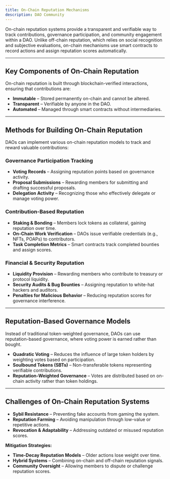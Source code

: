 ```yaml
---
title: On-Chain Reputation Mechanisms
description: DAO Community
---
```


On-chain reputation systems provide a transparent and verifiable way to track contributions, governance participation, and community engagement within a DAO. Unlike off-chain reputation, which relies on social recognition and subjective evaluations, on-chain mechanisms use smart contracts to record actions and assign reputation scores automatically.

---

## **Key Components of On-Chain Reputation**  

On-chain reputation is built through blockchain-verified interactions, ensuring that contributions are:  
- **Immutable** – Stored permanently on-chain and cannot be altered.  
- **Transparent** – Verifiable by anyone in the DAO.  
- **Automated** – Managed through smart contracts without intermediaries.  

---

## **Methods for Building On-Chain Reputation**  

DAOs can implement various on-chain reputation models to track and reward valuable contributions:  

### **Governance Participation Tracking**  
- **Voting Records** – Assigning reputation points based on governance activity.  
- **Proposal Submissions** – Rewarding members for submitting and drafting successful proposals.  
- **Delegation Activity** – Recognizing those who effectively delegate or manage voting power.  

### **Contribution-Based Reputation**  
- **Staking & Bonding** – Members lock tokens as collateral, gaining reputation over time.  
- **On-Chain Work Verification** – DAOs issue verifiable credentials (e.g., NFTs, POAPs) to contributors.  
- **Task Completion Metrics** – Smart contracts track completed bounties and assign scores.  

### **Financial & Security Reputation**  
- **Liquidity Provision** – Rewarding members who contribute to treasury or protocol liquidity.  
- **Security Audits & Bug Bounties** – Assigning reputation to white-hat hackers and auditors.  
- **Penalties for Malicious Behavior** – Reducing reputation scores for governance interference.  

---

## **Reputation-Based Governance Models**  

Instead of traditional token-weighted governance, DAOs can use reputation-based governance, where voting power is earned rather than bought.  

- **Quadratic Voting** – Reduces the influence of large token holders by weighting votes based on participation.  
- **Soulbound Tokens (SBTs)** – Non-transferable tokens representing verifiable contributions.  
- **Reputation-Weighted Governance** – Votes are distributed based on on-chain activity rather than token holdings.  

---

## **Challenges of On-Chain Reputation Systems**  

- **Sybil Resistance** – Preventing fake accounts from gaming the system.  
- **Reputation Farming** – Avoiding manipulation through low-value or repetitive actions.  
- **Revocation & Adaptability** – Addressing outdated or misused reputation scores.  

**Mitigation Strategies:**  
- **Time-Decay Reputation Models** – Older actions lose weight over time.  
- **Hybrid Systems** – Combining on-chain and off-chain reputation signals.  
- **Community Oversight** – Allowing members to dispute or challenge reputation scores.  

